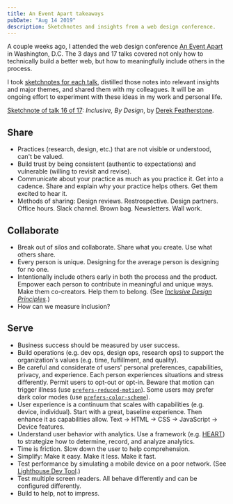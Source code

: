 ```yaml
---
title: An Event Apart takeaways
pubDate: "Aug 14 2019"
description: Sketchnotes and insights from a web design conference.
---
```



A couple weeks ago, I attended the web design conference [An Event Apart](https://aneventapart.com/) in Washington, D.C. The 3 days and 17 talks covered not only how to technically build a better web, but how to meaningfully include others in the process.

I took [sketchnotes for each talk](https://twitter.com/chrisbasham/status/1156932722075623424), distilled those notes into relevant insights and major themes, and shared them with my colleagues. It will be an ongoing effort to experiment with these ideas in my work and personal life.

<ImageFigure alt="Sketchnote of a talk, with quotes, question prompts, and lessons" src={sketchnoteImage}>[Sketchnote of talk 16 of 17](https://twitter.com/chrisbasham/status/1156932946487578624): *Inclusive, By Design*, by [Derek Featherstone](http://feather.ca/).</ImageFigure>

## Share

- Practices (research, design, etc.) that are not visible or understood, can't be valued.
- Build trust by being consistent (authentic to expectations) and vulnerable (willing to revisit and revise).
- Communicate about your practice as much as you practice it. Get into a cadence. Share and explain why your practice helps others. Get them excited to hear it.
- Methods of sharing: Design reviews. Restrospective. Design partners. Office hours. Slack channel. Brown bag. Newsletters. Wall work.

## Collaborate

- Break out of silos and collaborate. Share what you create. Use what others share.
- Every person is unique. Designing for the average person is designing for no one.
- Intentionally include others early in both the process and the product. Empower each person to contribute in meaningful and unique ways. Make them co-creators. Help them to belong. (See [*Inclusive Design Principles*](https://inclusivedesignprinciples.org/).)
- How can we measure inclusion?

## Serve

- Business success should be measured by user success.
- Build operations (e.g. dev ops, design ops, research ops) to support the organization's values (e.g. time, fulfillment, and quality).
- Be careful and considerate of users' personal preferences, capabilities, privacy, and experience. Each person experiences situations and stress differently. Permit users to opt-out or opt-in. Beware that motion can trigger illness (use [`prefers-reduced-motion`](https://developer.mozilla.org/en-US/docs/Web/CSS/@media/prefers-reduced-motion)). Some users may prefer dark color modes (use [`prefers-color-scheme`](https://developer.mozilla.org/en-US/docs/Web/CSS/@media/prefers-color-scheme)).
- User experience is a continuum that scales with capabilities (e.g. device, individual). Start with a great, baseline experience. Then enhance it as capabilities allow. Text → HTML → CSS → JavaScript → Device features.
- Understand user behavior with analytics. Use a framework (e.g. [HEART](http://www.gv.com/lib/how-to-choose-the-right-ux-metrics-for-your-product)) to strategize how to determine, record, and analyze analytics.
- Time is friction. Slow down the user to help comprehension.
- Simplify: Make it easy. Make it less. Make it fast.
- Test performance by simulating a mobile device on a poor network. (See [Lighthouse Dev Tool](https://developers.google.com/web/tools/lighthouse/).)
- Test multiple screen readers. All behave differently and can be configured differently.
- Build to help, not to impress.
